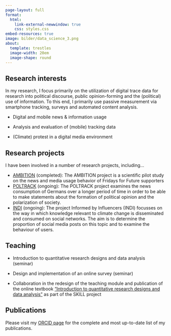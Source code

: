 ```yaml
---
page-layout: full
format: 
  html:
    link-external-newwindow: true
    css: styles.css
embed-resources: true
image: bilder/data_science_3.png
about:
  template: trestles
  image-width: 20em
  image-shape: round
---
```


## Research interests

In my research, I focus primarily on the utilization of digital trace data for research into political discourse, public opinion-forming and the (political) use of information. To this end, I primarily use passive measurement via smartphone tracking, surveys and automated content analysis.

- Digital and mobile news & information usage

- Analysis and evaluation of (mobile) tracking data

- (Climate) protest in a digital media environment

## Research projects

I have been involved in a number of research projects, including...

- [AMBITION](https://zemki.uni-bremen.de/en/forschungsprojekt/ambition-activists-mobile-information-2/) (completed): The AMBITION project is a scientific pilot study on the news and media usage behavior of Fridays for Future supporters
- [POLTRACK](https://zemki.uni-bremen.de/en/forschungsprojekt/political-polarization-and-individualized-online-information-environments-a-longitudinal-tracking-study-poltrack-3/) (ongoing): The POLTRACK project examines the news consumption of Germans over a longer period of time in order to be able to make statements about the formation of political opinion and the polarization of society.
- [INDI](https://zemki.uni-bremen.de/en/forschungsprojekt/indi-en/) (ongoing): The project Informed by Influencers (INDI) focusses on the way in which knowledge relevant to climate change is disseminated and consumed on social networks. The aim is to determine the proportion of social media posts on this topic and to examine the behaviour of users. 

## Teaching

- Introduction to quantitative research designs and data analysis (seminar)

- Design and implementation of an online survey (seminar)

- Collaboration in the redesign of the teaching module and publication of the online textbook [“Introduction to quantitative research designs and data analysis”](https://patrickzerrer.github.io/R_Hands_on_Book/) as part of the SKILL project

## Publications

Please visit my [ORCID page](https://orcid.org/0000-0002-8827-1336) for the complete and most up-to-date list of my publications. 
 
